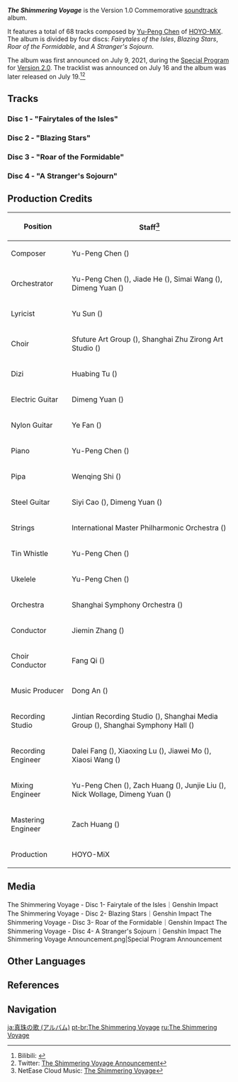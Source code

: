 {{Album Infobox
|image       = The Shimmering Voyage.png
|type        = Original Game Soundtracks
|type2       = Character Trailer Soundtracks
|type3       = Promotional Songs
|group       = Albums
|medium      = Digital
|series      = The Shimmering Voyage (Album Series)
|releaseDate = 2021-07-19
|length      = 1 hr 50 min - 68 Tracks
|spotify     = 3Zw9PiPgAvNtNUnusZAcva
|youtube     = OLAK5uy_nNyP9TH8N36qwUjk9Xlkl5cMxDKMzX9zg
|next        = [[The Shimmering Voyage Vol. 2]]
}}
'''''The Shimmering Voyage''''' is the Version 1.0 Commemorative [[soundtrack]] album.

It features a total of 68 tracks composed by [[w:c:mihoyo:Chen Zhiyi|Yu-Peng Chen]] of [[HOYO-MiX]]. The album is divided by four discs: ''Fairytales of the Isles'', ''Blazing Stars'', ''Roar of the Formidable'', and ''A Stranger's Sojourn''.

The album was first announced on July 9, 2021, during the [[Special Program]] for [[Version 2.0]]. The tracklist was announced on July 16 and the album was later released on July 19.<ref>Bilibili: [https://t.bilibili.com/547909059558030469 {{zh|「《原神》1.0回顾主题OST即将上线 」}}]</ref><ref>Twitter: [https://twitter.com/GenshinImpact/status/1416993704674570241 The Shimmering Voyage Announcement]</ref>

==Tracks==
===Disc 1 - "Fairytales of the Isles"===
{{Soundtracks by Category Table|The Shimmering Voyage Disc 1 Soundtracks|hidealbum=1}}

===Disc 2 - "Blazing Stars"===
{{Soundtracks by Category Table|The Shimmering Voyage Disc 2 Soundtracks|hidealbum=1|noplayer=1}}

===Disc 3 - "Roar of the Formidable"===
{{Soundtracks by Category Table|The Shimmering Voyage Disc 3 Soundtracks|hidealbum=1|noplayer=1}}

===Disc 4 - "A Stranger's Sojourn"===
{{Soundtracks by Category Table|The Shimmering Voyage Disc 4 Soundtracks|hidealbum=1|noplayer=1}}

==Production Credits==
{| class="wikitable"
! Position
! Staff<ref>NetEase Cloud Music: [https://music.163.com/#/album?id=130405076 {{zh|原神-珍珠之歌}} The Shimmering Voyage]</ref>
|-
! Composer
| Yu-Peng Chen ({{zh|陈致逸}})
|-
! Orchestrator
| Yu-Peng Chen ({{zh|陈致逸}}), Jiade He ({{zh|何迦德}}), Simai Wang ({{zh|王斯迈}}), Dimeng Yuan ({{zh|苑迪萌}})
|-
! Lyricist
| Yu Sun ({{zh|孙宇}})
|-
! Choir
| Sfuture Art Group ({{zh|Sfuture艺术团@Shanghai}}), Shanghai Zhu Zirong Art Studio ({{zh|上海朱梓溶艺术工作室}})
|-
! Dizi
| Huabing Tu ({{zh|屠化冰}})
|-
! Electric Guitar
| Dimeng Yuan ({{zh|苑迪萌}})
|-
! Nylon Guitar
| Ye Fan ({{zh|范晔}})
|-
! Piano
| Yu-Peng Chen ({{zh|陈致逸}})
|-
! Pipa
| Wenqing Shi ({{zh|施文卿}})
|-
! Steel Guitar
| Siyi Cao ({{zh|曹思义}}), Dimeng Yuan ({{zh|苑迪萌}})
|-
! Strings
| International Master Philharmonic Orchestra ({{zh|国际首席爱乐乐团}})
|-
! Tin Whistle
| Yu-Peng Chen ({{zh|陈致逸}})
|-
! Ukelele
| Yu-Peng Chen ({{zh|陈致逸}})
|-
! Orchestra
| Shanghai Symphony Orchestra ({{zh|上海交响乐团}})
|-
! Conductor
| Jiemin Zhang ({{zh|张洁敏}})
|-
! Choir Conductor
| Fang Qi ({{zh|齐放}})
|-
! Music Producer
| Dong An ({{zh|安栋}})
|-
! Recording Studio
| Jintian Recording Studio ({{zh|金田录音棚}}), Shanghai Media Group ({{zh|上海广播大厦}}), Shanghai Symphony Hall ({{zh|上海交响乐团音乐厅}})
|-
! Recording Engineer
| Dalei Fang ({{zh|房大磊}}), Xiaoxing Lu ({{zh|陆晓幸}}), Jiawei Mo ({{zh|莫家伟}}), Xiaosi Wang ({{zh|王小四}})
|-
! Mixing Engineer
| Yu-Peng Chen ({{zh|陈致逸}}), Zach Huang ({{zh|黄巍}}), Junjie Liu ({{zh|刘俊杰}}), Nick Wollage, Dimeng Yuan ({{zh|苑迪萌}})
|-
! Mastering Engineer
| Zach Huang ({{zh|黄巍}})
|-
! Production
| HOYO-MiX
|}

==Media==
<gallery>
The Shimmering Voyage - Disc 1- Fairytale of the Isles｜Genshin Impact
The Shimmering Voyage - Disc 2- Blazing Stars｜Genshin Impact
The Shimmering Voyage - Disc 3- Roar of the Formidable｜Genshin Impact
The Shimmering Voyage - Disc 4- A Stranger's Sojourn｜Genshin Impact
The Shimmering Voyage Announcement.png|Special Program Announcement
</gallery>

==Other Languages==
{{Other Languages
|en      = The Shimmering Voyage
|zhs     = 珍珠之歌
|zhs_rm  = Zhēnzhū zhī Gē
|zht     = 珍珠之歌
|zht_rm  = Zhēnzhū zhī Gē
|zh_tl   = Song of the Pearl
|ja      = 真珠の歌
|ja_rm   = Shinju no Uta
|ja_tl   = Song of the Pearl
|ko      = {{tt|진주|眞珠/珍珠}}의 노래
|ko_rm   = Jinju-ui Norae
|ko_tl   = Song of the Pearl
}}

==References==
{{Reflist}}

==Navigation==
{{Album Navbox|main}}

[[ja:真珠の歌 (アルバム)]]
[[pt-br:The Shimmering Voyage]]
[[ru:The Shimmering Voyage]]
